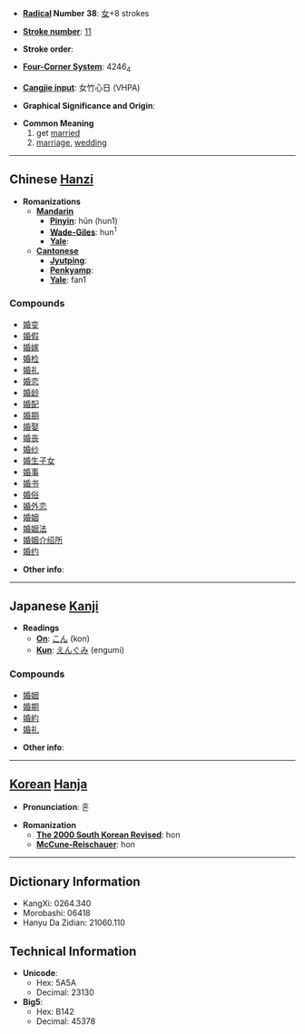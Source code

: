 * '''[[Wiktionary:Chinese radical index| Radical]] Number 38''': [[Wiktionary:Chinese radical index 女|女]]+8 strokes

* '''[[Wiktionary:Chinese total strokes index|Stroke number]]''': [[Wiktionary:Chinese total strokes index 11|11]]

* '''Stroke order''': 

* '''[[Wiktionary:Chinese four corner index|Four-Corner System]]''': 4246<sub>4</sub>

* '''[[Wiktionary:Chinese Cangjie index|Cangjie input]]''': 女竹心日 (VHPA)

* '''Graphical Significance and Origin''': 

* '''Common Meaning'''
*#get [[marry|married]]
*# [[marriage]], [[wedding]]


----

== Chinese [[Hanzi]] ==

* '''Romanizations'''
** '''[[Mandarin]]'''
*** '''[[Pinyin]]''': hūn (hun1)
*** '''[[Wade-Giles]]''': hun<sup>1</sup>
*** '''[[Yale]]''': 
** '''[[Cantonese]]'''
*** '''[[Jyutping]]''':
*** '''[[Penkyamp]]''': 
*** '''[[Yale]]''': fan1

===Compounds===
*[[婚变]]
*[[婚假]]
*[[婚嫁]]
*[[婚检]]
*[[婚礼]]
*[[婚恋]]
*[[婚龄]]
*[[婚配]]
*[[婚期]]
*[[婚娶]]
*[[婚丧]]
*[[婚纱]]
*[[婚生子女]]
*[[婚事]]
*[[婚书]]
*[[婚俗]]
*[[婚外恋]]
*[[婚姻]]
*[[婚姻法]]
*[[婚姻介绍所]]
*[[婚约]]

* '''Other info''': 

----

== Japanese [[Kanji]] ==

* '''Readings'''
** '''[[On]]''': [[こん]] (kon)
** '''[[Kun]]''': [[えんぐみ]] (engumi)

===Compounds===
*[[婚姻]]
*[[婚期]]
*[[婚約]]
*[[婚礼]]

* '''Other info''':  

----

== [[Korean]] [[Hanja]] ==

* '''Pronunciation''': 혼

* '''Romanization'''
** '''[[The 2000 South Korean Revised Romanization|The 2000 South Korean Revised]]''': hon
** '''[[McCune-Reischauer]]''': hon

----

== Dictionary Information ==

* KangXi: 0264.340
* Morobashi: 06418
* Hanyu Da Zidian: 21060.110

== Technical Information ==

* '''Unicode''':
** Hex: 5A5A
** Decimal: 23130
* '''Big5''':
** Hex: B142
** Decimal: 45378